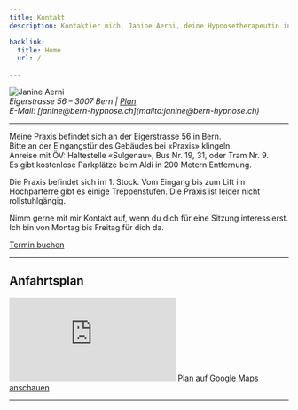```yaml
---
title: Kontakt
description: Kontaktier mich, Janine Aerni, deine Hypnosetherapeutin in Bern. Ich helfe dir beim Rauchstopp und unterstütze dich bei Stress oder Ängsten.

backlink:
  title: Home
  url: /
  
---
```




<div class="flex flex-wrap gap-4 items-center">
  <Image
      width={224}
      src={JanineFace}
      class="w-32 h-32 object-cover object-center rounded-full shadow-lg"
      alt="Janine Aerni"
      widths={[224, 224]}
      sizes="224px"
  />  
  <address class="text-main not-italic">
      Eigerstrasse 56 – 3007 Bern | <a href="#plan">Plan</a> <br />
      E-Mail: [janine@bern-hypnose.ch](mailto:janine@bern-hypnose.ch) <br />
  </address>
</div>

<div class="not-prose py-4">
  <hr class="border-gray-400" />
</div>

<p>Meine Praxis befindet sich an der Eigerstrasse 56 in Bern. <br />
Bitte an der Eingangstür des Gebäudes bei «Praxis» klingeln.<br />
Anreise mit ÖV: Haltestelle «Sulgenau», Bus&nbsp;Nr.&nbsp;19, 31, oder Tram&nbsp;Nr.&nbsp;9.<br />
Es gibt kostenlose Parkplätze beim Aldi in 200 Metern Entfernung.</p>

<p>Die Praxis befindet sich im 1. Stock. Vom Eingang bis zum Lift im Hochparterre gibt es einige Treppenstufen. Die Praxis ist leider nicht rollstuhlgängig.</p>

<p>
Nimm gerne mit mir Kontakt auf, wenn du dich für eine Sitzung
interessierst.
Ich bin von Montag bis Freitag für dich da.
</p>

<a href="/termin/" class="inline-flex not-prose items-center justify-center px-6 py-3 text-base leading-tight font-bold text-white bg-red-600 border border-red-600 rounded-full transition hover:bg-red-500 hover:text-red-50 no-underline">Termin buchen</a>

<hr class="border-gray-400" />
  <h2 id="plan">Anfahrtsplan</h2>
<iframe 
  title="Anfahrtsplan zu Hypnosetherapie Janine Aerni in Bern"
  class="w-full aspect-video mb-8"
  src="https://www.google.com/maps/embed?pb=!1m18!1m12!1m3!1d2724.122522312202!2d7.436443799999998!3d46.939631!2m3!1f0!2f0!3f0!3m2!1i1024!2i768!4f13.1!3m3!1m2!1s0x478e3919098aba6d%3A0xc134d9016ead528c!2sBern%20Hypnose%20-%20Janine%20Aerni!5e0!3m2!1sfr!2sch!4v1736157757984!5m2!1sfr!2sch"  
  style="border:0;" 
  allowfullscreen="" 
  loading="lazy" 
  referrerpolicy="no-referrer-when-downgrade">
</iframe>
<a data-umami-event="Open Google Map" href="https://www.google.com/maps/place/Hypnosetherapie+Janine+Aerni/@46.939631,7.4338689,17z/data=!3m1!4b1!4m6!3m5!1s0x478e3919098aba6d:0xc134d9016ead528c!8m2!3d46.939631!4d7.4364438!16s%2Fg%2F11w9gt4g0k?entry=ttu" target="_blank" class="inline-flex items-center justify-center px-6 py-3 text-base leading-tight font-bold text-red-700 bg-transparent border border-red-700 rounded-full transition hover:bg-red-600 hover:text-red-50 no-underline">Plan auf Google Maps anschauen</a>

<hr class="border-gray-400" />
